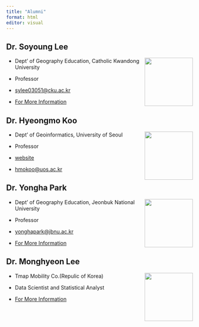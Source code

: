 ```yaml
---
title: "Alumni"
format: html
editor: visual
---
```


## Dr. Soyoung Lee

![](../image/sylee.jpg){style="float:right;" width="130"}

-   Dept' of Geography Education, Catholic Kwandong University

-   Professor

-   [sylee03051\@cku.ac.kr](mailto:ylee03051@cku.ac.kr){.email}

-   [For More Information](https://www.cku.ac.kr/geography/3737/subview.do)

## Dr. Hyeongmo Koo

![](../image/hmkoo.png){style="float:right;" width="130"}

-   Dept' of Geoinformatics, University of Seoul

-   Professor

-   [website](https://hymokoo.weebly.com/)

-   [hmokoo\@uos.ac.kr](mailto:hmokoo@uos.ac.kr){.email}

## Dr. Yongha Park

![](../image/yhpark.jpg){style="float:right;" width="130"}

-   Dept' of Geography Education, Jeonbuk National University

-   Professor

-   [yonghapark\@jbnu.ac.kr](mailto:yonghapark@jbnu.ac.kr){.email}

-   [For More Information](https://geoedu.jbnu.ac.kr/geoedu/5282/subview.do?enc=Zm5jdDF8QEB8JTJGamJudVByb2ZsJTJGZ2VvZWR1JTJGNTclMkY1MTM0JTJGYXJ0Y2xWaWV3LmRvJTNGcGFnZSUzRDElMjZmaW5kVHlwZSUzRCUyNmZpbmRXb3JkJTNEJTI2)

## Dr. Monghyeon Lee

![](../image/mhlee.jpg){style="float:right;" width="130"}

-   Tmap Mobility Co.(Repulic of Korea)

-   Data Scientist and Statistical Analyst

-   [For More Information](https://www.linkedin.com/in/monghlee/?originalSubdomain=kr)

